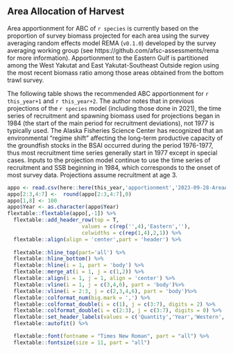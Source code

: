 
## Area Allocation of Harvest

Area apportionment for ABC of `r species` is currently based on the proportion of survey biomass projected for each area using the survey averaging random effects model REMA (`v0.1.0`) developed by the survey averaging working group (see https://github.com/afsc-assessments/rema for more information).  Apportionment to the Eastern Gulf is partitioned among the West Yakutat and East Yakutat-Southeast Outside region using the most recent biomass ratio among those areas obtained from the bottom trawl survey.

The following table shows the recommended ABC apportionment for `r this_year+1` and `r this_year+2`. The author notes that in previous projections of the `r species` model (including those done in 2021), the time series of recruitment and spawning biomass used for projections began in 1984 (the start of the main period for recruitment deviations), not 1977 is typically used.  The Alaska Fisheries Science Center has recognized that an environmental “regime shift” affecting the long-term productive capacity of the groundfish stocks in the BSAI occurred during the period 1976-1977, thus most recruitment time series generally start in 1977 except in special cases. Inputs to the projection model continue to use the time series of recruitment and SSB beginning in 1984, which corresponds to the onset of most survey data. Projections assume recruitment at age 3.


```r
appo <- read.csv(here::here(this_year,'apportionment','2023-09-28-AreaApportionment.csv'))
appo[2:3,4:7] <-  round(appo[2:3,4:7],0)
appo[1,8] <- 100
appo$Year <- as.character(appo$Year)
flextable::flextable(appo[,-1]) %>%
  flextable::add_header_row(top = T,  
                        values = c(rep('',4),'Eastern',''),
                        colwidths = c(rep(1,4),2,1)) %>%
  flextable::align(align = 'center',part = 'header') %>%
  
  flextable::hline_top(part='all') %>% 
  flextable::hline_bottom() %>%
  flextable::hline(i = 1, part = 'body') %>%
  flextable::merge_at(i = 1, j = c(1,2)) %>%
  flextable::align(i = 1, j = 1, align = 'center') %>%
  flextable::vline(i = 1, j = c(3,4,6), part = 'body')%>%
  flextable::vline(i = 2:3, j = c(2,3,4,6), part = 'body')%>%
  flextable::colformat_num(big.mark = ',') %>%
  flextable::colformat_double(i = c(1), j = c(3:7), digits = 2) %>%
  flextable::colformat_double(i = c(2:3), j = c(3:7), digits = 0) %>%
  flextable::set_header_labels(values = c('Quantity','Year','Western','Central','W. Yakutat','E. Yakutat/SEO','Total')) %>%
  flextable::autofit() %>%  

  flextable::font(fontname = "Times New Roman", part = "all") %>% 
  flextable::fontsize(size = 11, part = "all")
```
